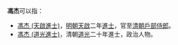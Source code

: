 '''馮杰'''可以指：
* [[馮杰_(天啟進士)|馮杰 (天啟進士)]]，[[明朝|明朝]][[天啟|天啟]]二年[[進士|進士]]，官至[[清朝|清朝]][[戶部侍郎|戶部侍郎]]。
* [[馮杰_(道光進士)|馮杰 (道光進士)]]，清朝[[道光|道光]]二十年進士，政治人物。
{{disambig|cat=二字馮姓人名消歧義}}